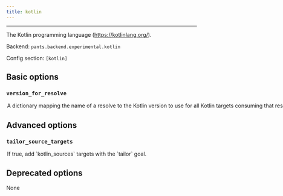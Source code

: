 ```yaml
---
title: kotlin
---
```



---

The Kotlin programming language (https://kotlinlang.org/).

Backend: <span className="color--primary">`pants.backend.experimental.kotlin`</span>

Config section: <span className="color--primary">`[kotlin]`</span>

<span className={styles.options}>

## Basic options

### `version_for_resolve`

<Option
  cli_repr={`--kotlin-version-for-resolve="{'key1': val1, 'key2': val2, ...}"`}
  env_repr="PANTS_KOTLIN_VERSION_FOR_RESOLVE"
  default_repr={`{}`}
>
  A dictionary mapping the name of a resolve to the Kotlin version to use for
  all Kotlin targets consuming that resolve.
</Option>

## Advanced options

### `tailor_source_targets`

<Option
  cli_repr={`--[no-]kotlin-tailor-source-targets`}
  env_repr="PANTS_KOTLIN_TAILOR_SOURCE_TARGETS"
  default_repr={`True`}
>
  If true, add `kotlin_sources` targets with the `tailor` goal.
</Option>

## Deprecated options

None

</span>
